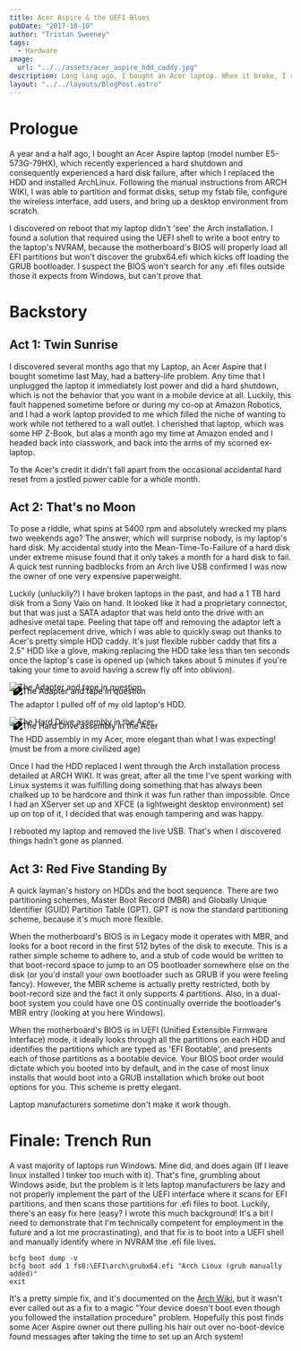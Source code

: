 ```yaml
---
title: Acer Aspire & the UEFI Blues
pubDate: "2017-10-10"
author: "Tristan Sweeney"
tags:
  - Hardware
image:
  url: "../../assets/acer_aspire_hdd_caddy.jpg"
description: Long long ago, I bought an Acer laptop. When it broke, I replaced the HDD and installed Linux. Acer's UEFI implementation sucks, so to get it booting I had to do some hacking.
layout: "../../layouts/BlogPost.astro"
---
```




# Prologue

A year and a half ago, I bought an Acer Aspire laptop (model number E5-573G-79HX), which recently experienced a hard shutdown and consequently experienced a hard disk failure, after which I replaced the HDD and installed ArchLinux. Following the manual instructions from ARCH WIKI, I was able to partition and format disks, setup my fstab file, configure the wireless interface, add users, and bring up a desktop environment from scratch.

I discovered on reboot that my laptop didn't 'see' the Arch installation. I found a solution that required using the UEFI shell to write a boot entry to the laptop's NVRAM, because the motherboard's BIOS will properly load all EFI partitions but won't discover the grubx64.efi which kicks off loading the GRUB bootloader. I suspect the BIOS won't search for any .efi files outside those it expects from Windows, but can't prove that.

# Backstory

## Act 1: Twin Sunrise

I discovered several months ago that my Laptop, an Acer Aspire that I bought sometime last May, had a battery-life problem. Any time that I unplugged the laptop it immediately lost power and did a hard shutdown, which is not the behavior that you want in a mobile device at all. Luckily, this fault happened sometime before or during my co-op at Amazon Robotics, and I had a work laptop provided to me which filled the niche of wanting to work while not tethered to a wall outlet. I cherished that laptop, which was some HP Z-Book, but alas a month ago my time at Amazon ended and I headed back into classwork, and back into the arms of my scorned ex-laptop.

To the Acer's credit it didn't fall apart from the occasional accidental hard reset from a jostled power cable for a whole month.

## Act 2: That's no Moon

To pose a riddle, what spins at 5400 rpm and absolutely wrecked my plans two weekends ago? The answer, which will surprise nobody, is my laptop's hard disk. My accidental study into the Mean-Time-To-Failure of a hard disk under extreme misuse found that it only takes a month for a hard disk to fail. A quick test running badblocks from an Arch live USB confirmed I was now the owner of one very expensive paperweight.

Luckily (unluckily?) I have broken laptops in the past, and had a 1 TB hard disk from a Sony Vaio on hand. It looked like it had a proprietary connector, but that was just a SATA adaptor that was held onto the drive with an adhesive metal tape. Peeling that tape off and removing the adaptor left a perfect replacement drive, which I was able to quickly swap out thanks to Acer's pretty simple HDD caddy. It's just flexible rubber caddy that fits a 2.5" HDD like a glove, making replacing the HDD take less than ten seconds once the laptop's case is opened up (which takes about 5 minutes if you're taking your time to avoid having a screw fly off into oblivion).

<Image
  src={sony}
  alt="The Adapter and tape in question"
  class="b-3 b-black"
  style="filter: drop-shadow(7px 7px 0 rgb(0 0 0 / 1));"
/>

The adaptor I pulled off of my old laptop's HDD.

<Image
  src={acer}
  alt="The Hard Drive assembly in the Acer"
  class="b-3 b-black"
  style="filter: drop-shadow(7px 7px 0 rgb(0 0 0 / 1));"
/>

The HDD assembly in my Acer, more elegant than what I was expecting! (must be from a more civilized age)

Once I had the HDD replaced I went through the Arch installation process detailed at ARCH WIKI. It was great, after all the time I've spent working with Linux systems it was fulfilling doing something that has always been chalked up to be hardcore and think it was fun rather than impossible. Once I had an XServer set up and XFCE (a lightweight desktop environment) set up on top of it, I decided that was enough tampering and was happy.

I rebooted my laptop and removed the live USB. That's when I discovered things hadn't gone as planned.

## Act 3: Red Five Standing By

A quick layman's history on HDDs and the boot sequence. There are two partitioning schemes, Master Boot Record (MBR) and Globally Unique Identifier (GUID) Partition Table (GPT). GPT is now the standard partitioning scheme, because it's much more flexible.

When the motherboard's BIOS is in Legacy mode it operates with MBR, and looks for a boot record in the first 512 bytes of the disk to execute. This is a rather simple scheme to adhere to, and a stub of code would be written to that boot-record space to jump to an OS bootloader somewhere else on the disk (or you'd install your own bootloader such as GRUB if you were feeling fancy). However, the MBR scheme is actually pretty restricted, both by boot-record size and the fact it only supports 4 partitions. Also, in a dual-boot system you could have one OS continually override the bootloader's MBR entry (looking at you here Windows).

When the motherboard's BIOS is in UEFI (Unified Extensible Firmware Interface) mode, it ideally looks through all the partitions on each HDD and identifies the partitions which are typed as 'EFI Bootable', and presents each of those partitions as a bootable device. Your BIOS boot order would dictate which you booted into by default, and in the case of most linux installs that would boot into a GRUB installation which broke out boot options for you. This scheme is pretty elegant.

Laptop manufacturers sometime don't make it work though.

# Finale: Trench Run

A vast majority of laptops run Windows. Mine did, and does again (If I leave linux installed I tinker too much with it). That's fine, grumbling about Windows aside, but the problem is it lets laptop manufacturers be lazy and not properly implement the part of the UEFI interface where it scans for EFI partitions, and then scans those partitions for .efi files to boot. Luckily, there's an easy fix here (easy? I wrote this much background! It's a bit I need to demonstrate that I'm technically competent for employment in the future and a lot me procrastinating), and that fix is to boot into a UEFI shell and manually identify where in NVRAM the .efi file lives.

```
bcfg boot dump -v
bcfg boot add 1 fs0:\EFI\arch\grubx64.efi "Arch Linux (grub manually added)"
exit
```

It's a pretty simple fix, and it's documented on the [Arch Wiki](https://wiki.archlinux.org/index.php/GRUB/EFI_examples), but it wasn't ever called out as a fix to a magic "Your device doesn't boot even though you followed the installation procedure" problem. Hopefully this post finds some Acer Aspire owner out there pulling his hair out over no-boot-device found messages after taking the time to set up an Arch system!
